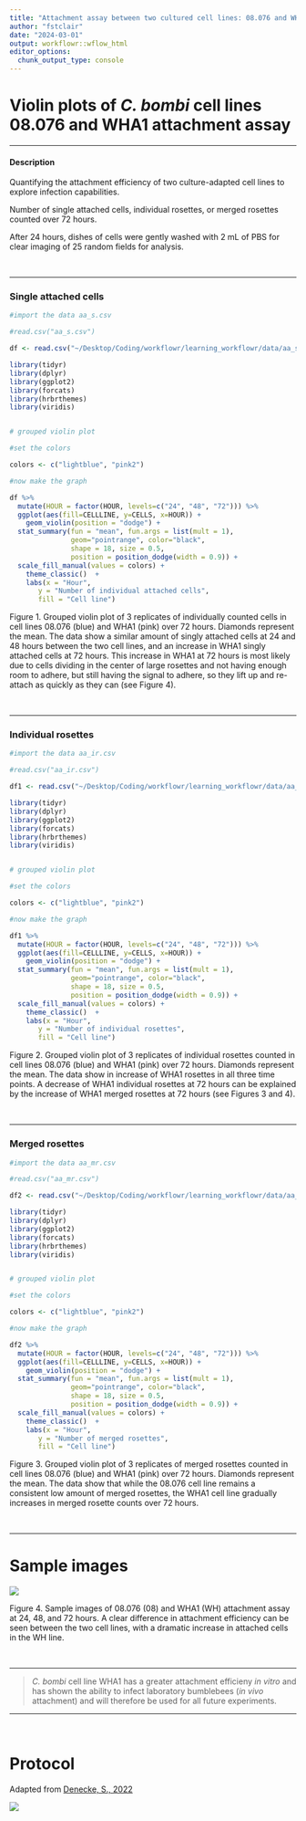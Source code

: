 ```yaml
---
title: "Attachment assay between two cultured cell lines: 08.076 and WHA1"
author: "fstclair"
date: "2024-03-01"
output: workflowr::wflow_html
editor_options:
  chunk_output_type: console
---
```


# Violin plots of *C. bombi* cell lines 08.076 and WHA1 attachment assay

---

#### Description

Quantifying the attachment efficiency of two culture-adapted cell lines to explore infection capabilities.

Number of single attached cells, individual rosettes, or merged rosettes counted over 72 hours.

After 24 hours, dishes of cells were gently washed with 2 mL of PBS for clear imaging of 25 random fields for analysis. 

<br>

---

### Single attached cells


```r

#import the data aa_s.csv

#read.csv("aa_s.csv")

df <- read.csv("~/Desktop/Coding/workflowr/learning_workflowr/data/aa_s.csv") #set data name

library(tidyr)
library(dplyr)
library(ggplot2)
library(forcats)
library(hrbrthemes)
library(viridis)


# grouped violin plot

#set the colors

colors <- c("lightblue", "pink2")

#now make the graph

df %>%
  mutate(HOUR = factor(HOUR, levels=c("24", "48", "72"))) %>%
  ggplot(aes(fill=CELLLINE, y=CELLS, x=HOUR)) +
    geom_violin(position = "dodge") +
  stat_summary(fun = "mean", fun.args = list(mult = 1),
               geom="pointrange", color="black",
               shape = 18, size = 0.5,
               position = position_dodge(width = 0.9)) + 
  scale_fill_manual(values = colors) +
    theme_classic()  +
    labs(x = "Hour",
       y = "Number of individual attached cells",
       fill = "Cell line")


```

Figure 1. Grouped violin plot of 3 replicates of individually counted cells in cell lines 08.076 (blue) and WHA1 (pink) over 72 hours. Diamonds represent the mean. The data show a similar amount of singly attached cells at 24 and 48 hours between the two cell lines, and an increase in WHA1 singly attached cells at 72 hours. This increase in WHA1 at 72 hours is most likely due to cells dividing in the center of large rosettes and not having enough room to adhere, but still having the signal to adhere, so they lift up and re-attach as quickly as they can (see Figure 4).


<br>

---


### Individual rosettes



```r

#import the data aa_ir.csv

#read.csv("aa_ir.csv")

df1 <- read.csv("~/Desktop/Coding/workflowr/learning_workflowr/data/aa_ir.csv") #set data name

library(tidyr)
library(dplyr)
library(ggplot2)
library(forcats)
library(hrbrthemes)
library(viridis)


# grouped violin plot

#set the colors

colors <- c("lightblue", "pink2")

#now make the graph

df1 %>%
  mutate(HOUR = factor(HOUR, levels=c("24", "48", "72"))) %>%
  ggplot(aes(fill=CELLLINE, y=CELLS, x=HOUR)) +
    geom_violin(position = "dodge") +
  stat_summary(fun = "mean", fun.args = list(mult = 1),
               geom="pointrange", color="black",
               shape = 18, size = 0.5,
               position = position_dodge(width = 0.9)) + 
  scale_fill_manual(values = colors) +
    theme_classic()  +
    labs(x = "Hour",
       y = "Number of individual rosettes",
       fill = "Cell line")

```

Figure 2.  Grouped violin plot of 3 replicates of individual rosettes counted in cell lines 08.076 (blue) and WHA1 (pink) over 72 hours. Diamonds represent the mean. The data show in increase of WHA1 rosettes in all three time points. A decrease of WHA1 individual rosettes at 72 hours can be explained by the increase of WHA1 merged rosettes at 72 hours (see Figures 3 and 4).

<br>

---


### Merged rosettes


```r

#import the data aa_mr.csv

#read.csv("aa_mr.csv")

df2 <- read.csv("~/Desktop/Coding/workflowr/learning_workflowr/data/aa_mr.csv") #set data name

library(tidyr)
library(dplyr)
library(ggplot2)
library(forcats)
library(hrbrthemes)
library(viridis)


# grouped violin plot

#set the colors

colors <- c("lightblue", "pink2")

#now make the graph

df2 %>%
  mutate(HOUR = factor(HOUR, levels=c("24", "48", "72"))) %>%
  ggplot(aes(fill=CELLLINE, y=CELLS, x=HOUR)) +
    geom_violin(position = "dodge") +
  stat_summary(fun = "mean", fun.args = list(mult = 1),
               geom="pointrange", color="black",
               shape = 18, size = 0.5,
               position = position_dodge(width = 0.9)) + 
  scale_fill_manual(values = colors) +
    theme_classic()  +
    labs(x = "Hour",
       y = "Number of merged rosettes",
       fill = "Cell line")

```

Figure 3.  Grouped violin plot of 3 replicates of merged rosettes counted in cell lines 08.076 (blue) and WHA1 (pink) over 72 hours. Diamonds represent the mean. The data show that while the 08.076 cell line remains a consistent low amount of merged rosettes, the WHA1 cell line gradually increases in merged rosette counts over 72 hours.



<br>

---

# Sample images

![](~/Desktop/Coding/workflowr/learning_workflowr/docs/assets/images/sample.png)

Figure 4. Sample images of 08.076 (08) and WHA1 (WH) attachment assay at 24, 48, and 72 hours. A clear difference in attachment efficiency can be seen between the two cell lines, with a dramatic increase in attached cells in the WH line.


<br>

---

> *C. bombi* cell line WHA1 has a greater attachment efficieny *in vitro* and has shown the ability to infect laboratory bumblebees (*in vivo* attachment) and will therefore be used for all future experiments. 

---

<br>

# Protocol

Adapted from [Denecke, S., 2022](https://doi.org/10.1101/2022.10.06.511084)

![](~/Desktop/Coding/workflowr/learning_workflowr/docs/assets/images/aa_protocol.png)








